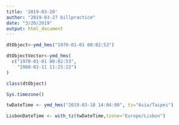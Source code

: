 ```yaml
---
title: '2019-03-20'
author: "2019-03-27 billpractice"
date: "3/20/2019"
output: html_document
---
```



```r
dtObject<-ymd_hms("1970-01-01 00:02:53") 
```

```r
dtObjectVector<-ymd_hms(
  c("1970-01-01 00:02:53",
    "1980-02-11 11:25:22")
)
```

```r
class(dtObject)
```

```r
Sys.timezone()
```

```r
twDateTime <- ymd_hms("2019-03-18 14:04:00", tz="Asia/Taipei")
```

```r
LisbonDateTime <- with_tz(twDateTime,tzone="Europe/Lisbon")
```

